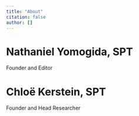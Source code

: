 ```yaml
---
title: "About"
citation: false
author: []
---
```


:::{layout-ncol="2"}

# Nathaniel Yomogida, SPT

Founder and Editor

# Chloë Kerstein, SPT

Founder and Head Researcher

:::